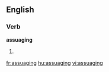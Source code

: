 
==English==

===Verb===
'''assuaging'''

# {{present participle of|[[assuage]]}}

[[fr:assuaging]]
[[hu:assuaging]]
[[vi:assuaging]]